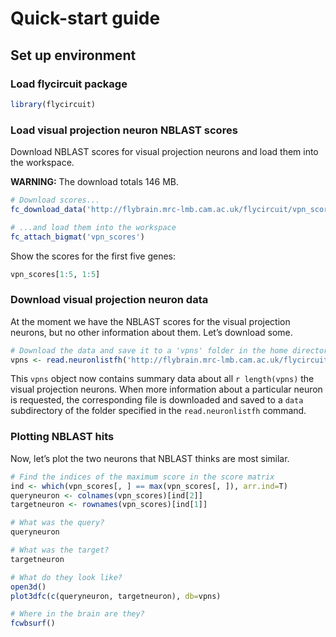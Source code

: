 # Quick-start guide

## Set up environment
### Load flycircuit package
```r
library(flycircuit)
```


### Load visual projection neuron NBLAST scores
Download NBLAST scores for visual projection neurons and load them into the workspace.

**WARNING:** The download totals 146 MB.
```r
# Download scores...
fc_download_data('http://flybrain.mrc-lmb.cam.ac.uk/flycircuit/vpn_scores.desc', type='bigmat')
```
```r
# ...and load them into the workspace
fc_attach_bigmat('vpn_scores')
```

Show the scores for the first five genes:
```r
vpn_scores[1:5, 1:5]
```


### Download visual projection neuron data
At the moment we have the NBLAST scores for the visual projection neurons, but no other information about them. Let's download some.
```r
# Download the data and save it to a 'vpns' folder in the home directory.
vpns <- read.neuronlistfh('http://flybrain.mrc-lmb.cam.ac.uk/flycircuit/vpns.rds', '~/vpns')
```
This `vpns` object now contains summary data about all `r length(vpns)` the visual projection neurons. When more information about a particular neuron is requested, the corresponding file is downloaded and saved to a `data` subdirectory of the folder specified in the `read.neuronlistfh` command.


### Plotting NBLAST hits
Now, let's plot the two neurons that NBLAST thinks are most similar.
```r
# Find the indices of the maximum score in the score matrix
ind <- which(vpn_scores[, ] == max(vpn_scores[, ]), arr.ind=T)
queryneuron <- colnames(vpn_scores)[ind[2]]
targetneuron <- rownames(vpn_scores)[ind[1]]

# What was the query?
queryneuron

# What was the target?
targetneuron

# What do they look like?
open3d()
plot3dfc(c(queryneuron, targetneuron), db=vpns)

# Where in the brain are they?
fcwbsurf()
```
